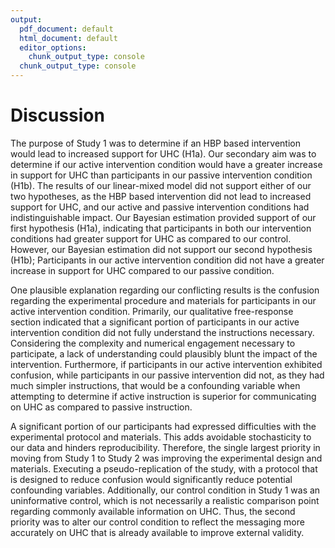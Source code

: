 ```yaml
---
output:
  pdf_document: default
  html_document: default
  editor_options: 
    chunk_output_type: console
  chunk_output_type: console
---
```


# Discussion

The purpose of Study 1 was to determine if an HBP based intervention would lead to increased support for UHC (H1a). Our secondary aim was to determine if our active intervention condition would have a greater increase in support for UHC than participants in our passive intervention condition (H1b). The results of our linear-mixed model did not support either of our two hypotheses, as the HBP based intervention did not lead to increased support for UHC, and our active and passive intervention conditions had indistinguishable impact. Our Bayesian estimation provided support of our first hypothesis (H1a), indicating that participants in both our intervention conditions had greater support for UHC as compared to our control. However, our Bayesian estimation did not support our second hypothesis (H1b); Participants in our active intervention condition did not have a greater increase in support for UHC compared to our passive condition. 

One plausible explanation regarding our conflicting results is the confusion regarding the experimental procedure and materials for participants in our active intervention condition. Primarily, our qualitative free-response section indicated that a significant portion of participants in our active intervention condition did not fully understand the instructions necessary. Considering the complexity and numerical engagement necessary to participate, a lack of understanding could plausibly blunt the impact of the intervention. Furthermore, if participants in our active intervention exhibited confusion, while participants in our passive intervention did not, as they had much simpler instructions, that would be a confounding variable when attempting to determine if active instruction is superior for communicating on UHC as compared to passive instruction. 

A significant portion of our participants had expressed difficulties with the experimental protocol and materials. This adds avoidable stochasticity to our data and hinders reproducibility. Therefore, the single largest priority in moving from Study 1 to Study 2 was improving the experimental design and materials. Executing a pseudo-replication of the study, with a protocol that is designed to reduce confusion would significantly reduce potential confounding variables. Additionally, our control condition in Study 1 was an uninformative control, which is not necessarily a realistic comparison point regarding commonly available information on UHC. Thus, the second priority was to alter our control condition to reflect the messaging more accurately on UHC that is already available to improve external validity.